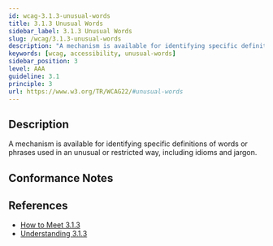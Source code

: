 ```yaml
---
id: wcag-3.1.3-unusual-words
title: 3.1.3 Unusual Words
sidebar_label: 3.1.3 Unusual Words
slug: /wcag/3.1.3-unusual-words
description: "A mechanism is available for identifying specific definitions of words or phrases used in an unusual or restricted way, including idioms and jargon."
keywords: [wcag, accessibility, unusual-words]
sidebar_position: 3
level: AAA
guideline: 3.1
principle: 3
url: https://www.w3.org/TR/WCAG22/#unusual-words
---
```


## Description

A mechanism is available for identifying specific definitions of words or phrases used in an unusual or restricted way, including idioms and jargon.

## Conformance Notes

<Project name="ads">
  <Unknown></Unknown>
</Project>

<Project name="scix">
  <Support></Support>
</Project>

## References

- [How to Meet 3.1.3](https://www.w3.org/WAI/WCAG22/quickref/#unusual-words)
- [Understanding 3.1.3](https://www.w3.org/WAI/WCAG22/Understanding/unusual-words.html)


